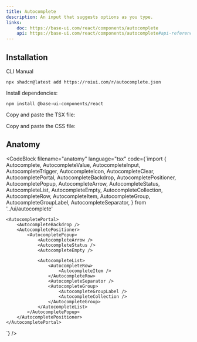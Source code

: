 ```yaml
---
title: Autocomplete
description: An input that suggests options as you type.
links:
    doc: https://base-ui.com/react/components/autocomplete
    api: https://base-ui.com/react/components/autocomplete#api-reference
---
```


<ComponentPreview name="autocomplete-demo" />

## Installation

<InstallationTabs>

<InstallationTabsList>
    <InstallationTabsTrigger value="cli">CLI</InstallationTabsTrigger>
    <InstallationTabsTrigger value="manual">Manual</InstallationTabsTrigger>
</InstallationTabsList>

<InstallationTabsContent value="cli">

```package-install
npx shadcn@latest add https://roiui.com/r/autocomplete.json
```

</InstallationTabsContent>

<InstallationTabsContent value="manual">

Install dependencies:

```package-install
npm install @base-ui-components/react
```

Copy and paste the TSX file:

<ComponentSource
    src="registry/brook/ui/autocomplete/autocomplete.tsx"
    title="components/ui/autocomplete.tsx"
    collapsible={true}
/>

Copy and paste the CSS file:

<ComponentSource
    src="registry/brook/ui/autocomplete/autocomplete.module.css"
    title="components/ui/autocomplete.module.css"
    language="css"
    collapsible={true}
/>

</InstallationTabsContent>

</InstallationTabs>


## Anatomy

<CodeBlock
filename="anatomy"
  language="tsx"
  code={`import {
  Autocomplete,
  AutocompleteValue,
  AutocompleteInput,
  AutocompleteTrigger,
  AutocompleteIcon,
  AutocompleteClear,
  AutocompletePortal,
  AutocompleteBackdrop,
  AutocompletePositioner,
  AutocompletePopup,
  AutocompleteArrow,
  AutocompleteStatus,
  AutocompleteList,
  AutocompleteEmpty,
  AutocompleteCollection,
  AutocompleteRow,
  AutocompleteItem,
  AutocompleteGroup,
  AutocompleteGroupLabel,
  AutocompleteSeparator,
} from '../ui/autocomplete'

<Autocomplete>
    <AutocompleteInput />
    <AutocompleteTrigger />
    <AutocompleteIcon />
    <AutocompleteClear />
    <AutocompleteValue />

    <AutocompletePortal>
        <AutocompleteBackdrop />
        <AutocompletePositioner>
            <AutocompletePopup>
                <AutocompleteArrow />
                <AutocompleteStatus />
                <AutocompleteEmpty />

                <AutocompleteList>
                    <AutocompleteRow>
                        <AutocompleteItem />
                    </AutocompleteRow>
                    <AutocompleteSeparator />
                    <AutocompleteGroup>
                        <AutocompleteGroupLabel />
                        <AutocompleteCollection />
                    </AutocompleteGroup>
                </AutocompleteList>
            </AutocompletePopup>
        </AutocompletePositioner>
    </AutocompletePortal>
</Autocomplete>
`} />
